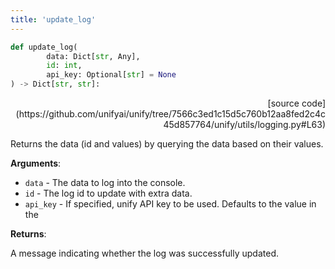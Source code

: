 ```yaml
---
title: 'update_log'
---
```


```python
def update_log(
        data: Dict[str, Any],
        id: int,
        api_key: Optional[str] = None
) -> Dict[str, str]:
```

<p align="right">[source code](https://github.com/unifyai/unify/tree/7566c3ed1c15d5c760b12aa8fed2c4c45d857764/unify/utils/logging.py#L63)</p>

Returns the data (id and values) by querying the data based on their values.

**Arguments**:

- `data` - The data to log into the console.
- `id` - The log id to update with extra data.
- `api_key` - If specified, unify API key to be used. Defaults to the value in the



**Returns**:

A message indicating whether the log was successfully updated.